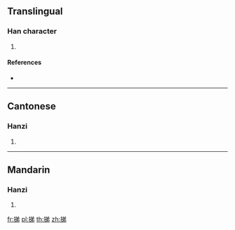==Translingual==

===Han character===
{{Han char|rn=64|rad=手|as=07|sn=10|four=|canj=QCNH|ids=⿰扌弟}}

# {{defn|Han|sort=手07}}

====References====
* {{Han ref|kx=0431.260|dkj=12091|dj=0780.320|hdz=31887.080|uh=632E|ud=25390}}

----

==Cantonese==

===Hanzi===
{{yue-hanzi|jyut=[[tai2]]|y=tai2}}

# {{defn|lang=yue|sort=手07}}

----

==Mandarin==

===Hanzi===
{{cmn-hanzi|pin=[[tǐ]] ([[ti3]])|wg=t'i<sup>3</sup>}}

# {{defn|lang=cmn|sort=手07}}

[[fr:挮]]
[[pl:挮]]
[[th:挮]]
[[zh:挮]]